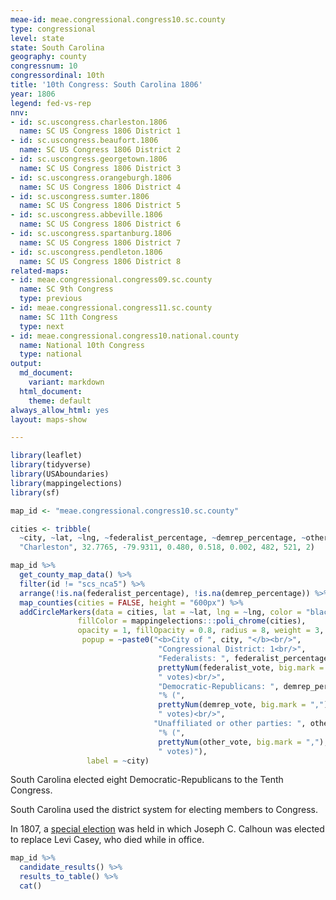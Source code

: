 ```yaml
---
meae-id: meae.congressional.congress10.sc.county
type: congressional
level: state
state: South Carolina
geography: county
congressnum: 10
congressordinal: 10th
title: '10th Congress: South Carolina 1806'
year: 1806
legend: fed-vs-rep
nnv:
- id: sc.uscongress.charleston.1806
  name: SC US Congress 1806 District 1
- id: sc.uscongress.beaufort.1806
  name: SC US Congress 1806 District 2
- id: sc.uscongress.georgetown.1806
  name: SC US Congress 1806 District 3
- id: sc.uscongress.orangeburgh.1806
  name: SC US Congress 1806 District 4
- id: sc.uscongress.sumter.1806
  name: SC US Congress 1806 District 5
- id: sc.uscongress.abbeville.1806
  name: SC US Congress 1806 District 6
- id: sc.uscongress.spartanburg.1806
  name: SC US Congress 1806 District 7
- id: sc.uscongress.pendleton.1806
  name: SC US Congress 1806 District 8
related-maps:
- id: meae.congressional.congress09.sc.county
  name: SC 9th Congress
  type: previous
- id: meae.congressional.congress11.sc.county
  name: SC 11th Congress
  type: next
- id: meae.congressional.congress10.national.county
  name: National 10th Congress
  type: national
output:
  md_document:
    variant: markdown
  html_document:
    theme: default
always_allow_html: yes
layout: maps-show

---
```


```r
library(leaflet)
library(tidyverse)
library(USAboundaries)
library(mappingelections)
library(sf)

map_id <- "meae.congressional.congress10.sc.county"

cities <- tribble(
  ~city, ~lat, ~lng, ~federalist_percentage, ~demrep_percentage, ~other_percentage, ~federalist_vote, ~demrep_vote, ~other_vote, 
  "Charleston", 32.7765, -79.9311, 0.480, 0.518, 0.002, 482, 521, 2)
```

<div class="map">

```r
map_id %>%
  get_county_map_data() %>%
  filter(id != "scs_nca5") %>% 
  arrange(!is.na(federalist_percentage), !is.na(demrep_percentage)) %>%
  map_counties(cities = FALSE, height = "600px") %>% 
  addCircleMarkers(data = cities, lat = ~lat, lng = ~lng, color = "black",
               fillColor = mappingelections:::poli_chrome(cities),
               opacity = 1, fillOpacity = 0.8, radius = 8, weight = 3,
                popup = ~paste0("<b>City of ", city, "</b><br/>",
                                 "Congressional District: 1<br/>",
                                 "Federalists: ", federalist_percentage * 100, "% (", 
                                 prettyNum(federalist_vote, big.mark = ","), 
                                 " votes)<br/>",
                                 "Democratic-Republicans: ", demrep_percentage * 100,
                                 "% (", 
                                 prettyNum(demrep_vote, big.mark = ","),
                                 " votes)<br/>",
                                "Unaffiliated or other parties: ", other_percentage * 100,
                                 "% (", 
                                 prettyNum(other_vote, big.mark = ","),
                                 " votes)"),
                 label = ~city) 
```

</div>

South Carolina elected eight Democratic-Republicans to the Tenth Congress.

South Carolina used the district system for electing members to Congress.

In 1807, a [special election](https://elections.lib.tufts.edu/catalog/tufts:sc.uscongress.newberry.specialelection.1807) was held in which Joseph C. Calhoun was elected to replace Levi Casey, who died while in office.

<div class="results-table">

```r
map_id %>%
  candidate_results() %>%
  results_to_table() %>%
  cat()
```

</div>
